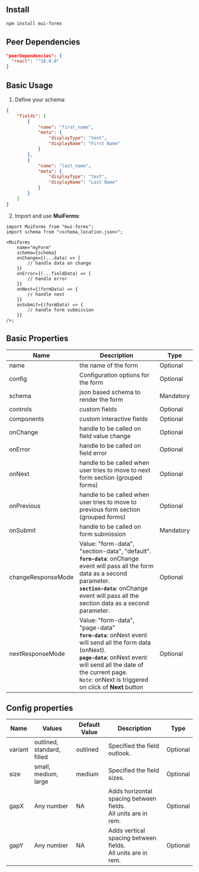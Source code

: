 ## Install

```bash copy
npm install mui-forms
```

## Peer Dependencies

```json copy
"peerDependencies": {
  "react": "^18.0.0"
}
```

## Basic Usage

1. Define your schema:

```json copy
{
    "fields": [
        {
            "name": "first_name",
            "meta": {
                "displayType": "text",
                "displayName": "First Name"
            }
        },
        {
            "name": "last_name",
            "meta": {
                "displayType": "text",
                "displayName": "Last Name"
            }
        }
    ]
}
```

2. Import and use **MuiForms**:

```tsx copy
import MuiForms from "mui-forms";
import schema from "<schema_location.json>";

<MuiForms
    name="myForm"
    schema={schema}
    onChange={(...data) => {
        // handle data on change
    }}
    onError={(...fieldData) => {
        // handle error
    }}
    onNext={(formData) => {
        // handle next
    }}
    onSubmit={(formData) => {
        // handle form submission
    }}
/>;
```

## Basic Properties

| Name               | Description                                                                                                                                                                                                                                              | Type      |
| ------------------ | -------------------------------------------------------------------------------------------------------------------------------------------------------------------------------------------------------------------------------------------------------- | --------- |
| name               | the name of the form                                                                                                                                                                                                                                     | Optional  |
| config             | Configuration options for the form                                                                                                                                                                                                                       | Optional  |
| schema             | json based schema to render the form                                                                                                                                                                                                                     | Mandatory |
| controls           | custom fields                                                                                                                                                                                                                                            | Optional  |
| components         | custom interactive fields                                                                                                                                                                                                                                | Optional  |
| onChange           | handle to be called on field value change                                                                                                                                                                                                                | Optional  |
| onError            | handle to be called on field error                                                                                                                                                                                                                       | Optional  |
| onNext             | handle to be called when user tries to move to next form section (grouped forms)                                                                                                                                                                         | Optional  |
| onPrevious         | handle to be called when user tries to move to previous form section (grouped forms)                                                                                                                                                                     | Optional  |
| onSubmit           | handle to be called on form submission                                                                                                                                                                                                                   | Mandatory |
| changeResponseMode | Value: "form-data", "section-data", "default". <br /> **`form-data`**: onChange event will pass all the form data as a second parameter. <br />**`section-data`**: onChange event will pass all the section data as a second parameter.                  | Optional  |
| nextResponseMode   | Value: "form-data", "page-data" <br/> **`form-data`**: onNext event will send all the form data (onNext). <br /> **`page-data`**: onNext event will send all the date of the current page. <br/> `Note`: onNext is triggered on click of **Next** button | Optional  |

## Config properties

| Name    | Values                     | Default Value | Description                                                          | Type     |
| ------- | -------------------------- | ------------- | -------------------------------------------------------------------- | -------- |
| variant | outlined, standard, filled | outlined      | Specified the field outlook.                                         | Optional |
| size    | small, medium, large       | medium        | Specified the field sizes.                                           | Optional |
| gapX    | Any number                 | NA            | Adds horizontal spacing between fields. <br /> All units are in rem. | Optional |
| gapY    | Any number                 | NA            | Adds vertical spacing between fields. <br /> All units are in rem.   | Optional |
